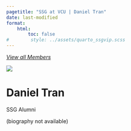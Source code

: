 ```yaml
---
pagetitle: "SSG at VCU | Daniel Tran"
date: last-modified
format:
    html:
        toc: false
#        style: ../assets/quarto_ssgvip.scss
---
```

<a id="goback-btn" href="./index.html">
<i class="bi bi-arrow-left-circle">
View all Members
</i>
</a>

<div class='profile-wrap'>

<div class='profile-bio'>

<div class='profile-pic-frame'>
<div class='profile-pic'>
<img src='../assets/DanielPic.png' class='img-fluid'>
</div>
</div>

<div class='profile-name-links'>
<h1>Daniel Tran</h1>
<div class='profile-links'><p>

</p>
</div>
</div>
  
<div class='member-status'>
<div class='status-wrap'>
<div class='status'>SSG Alumni</div>

</div>
</div>


<p>
(biography not available)
</p>



</div>



</div>
             

